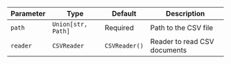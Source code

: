 | Parameter | Type | Default | Description |
| --- | --- | --- | --- |
| `path` | `Union[str, Path]` | Required | Path to the CSV file |
| `reader` | `CSVReader` | `CSVReader()` | Reader to read CSV documents |

